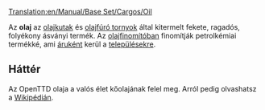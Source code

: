 [[Translation:en/Manual/Base Set/Cargos/Oil]]

{{hu/Rakomány|név=Olaj
|kép=en/Oil.png|termeli=[[hu/Manual/Base Set/Industries/Olajkút|olajkút]] mindhárom valós éghajlaton, valamint [[hu/Manual/Base Set/Industries/Olajfúró torony|olajfúró torony]] mérsékelt éghajlaton 
|fogadja=[[hu/Manual/Base Set/Industries/Olajfinomító|olajfinomító]] mindhárom valós éghajlaton
}}

Az '''olaj''' az [[hu/Manual/Base Set/Industries/Olajkút|olajkutak]] és [[hu/Manual/Base Set/Industries/Olajfinomító|olajfúró tornyok]] által kitermelt fekete, ragadós, folyékony ásványi termék.  Az [[hu/Manual/Base Set/Industries/Olajfinomító|olajfinomítóban]] finomítják petrolkémiai termékké, ami [[hu/Manual/Base Set/Cargos/Áru|áruként]] kerül a [[hu/Manual/Települések|településekre]].

==Háttér==
Az OpenTTD olaja a valós élet kőolajának felel meg. Arról pedig olvashatsz a [http://hu.wikipedia.org/wiki/Kőolaj Wikipédián].

{{hu/Navbox Rakomány}}